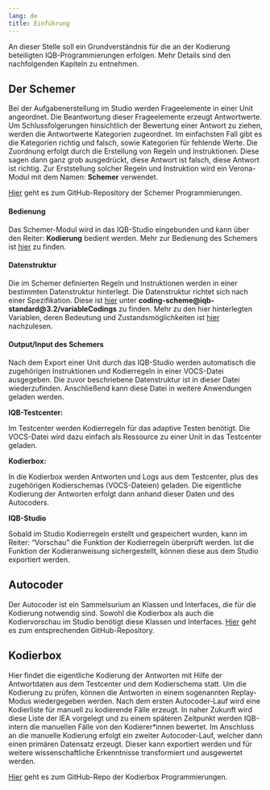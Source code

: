 ```yaml
---
lang: de
title: Einführung
---
```


An dieser Stelle soll ein Grundverständnis für die an der Kodierung beteiligten IQB-Programmierungen erfolgen. Mehr Details sind den nachfolgenden Kapiteln zu entnehmen.

## Der Schemer

Bei der Aufgabenerstellung im Studio werden Frageelemente in einer Unit angeordnet. Die Beantwortung dieser Frageelemente erzeugt Antwortwerte. Um Schlussfolgerungen hinsichtlich der Bewertung einer Antwort zu ziehen, werden die Antwortwerte Kategorien zugeordnet. Im einfachsten Fall gibt es die Kategorien richtig und falsch, sowie Kategorien für fehlende Werte. Die Zuordnung erfolgt durch die Erstellung von Regeln und Instruktionen. Diese sagen dann ganz grob ausgedrückt, diese Antwort ist falsch, diese Antwort ist richtig. Zur Erststellung solcher Regeln und Instruktion wird ein Verona-Modul mit dem Namen: **Schemer** verwendet.

[Hier](https://github.com/iqb-berlin/coding-components) geht es zum GitHub-Repository der Schemer Programmierungen.

#### Bedienung

Das Schemer-Modul wird in das IQB-Studio eingebunden und kann über den Reiter: **Kodierung** bedient werden. Mehr zur Bedienung des Schemers ist [hier](https://iqb-berlin.github.io/tba-info/Studio/Kodierschema/) zu finden.

#### Datenstruktur

Die im Schemer definierten Regeln und Instruktionen werden in einer bestimmten Datenstruktur hinterlegt. Die Datenstruktur richtet sich nach einer Spezifikation. Diese ist [hier](https://iqb-berlin.github.io/responses/) unter **coding-scheme@iqb-standard@3.2/variableCodings** zu finden. Mehr zu den hier hinterlegten Variablen, deren Bedeutung und Zustandsmöglichkeiten ist [hier](https://iqb-berlin.github.io/coding-info/data-structures/coding-scheme.html) nachzulesen. 

#### Output/Input des Schemers

Nach dem Export einer Unit durch das IQB-Studio werden automatisch die zugehörigen Instruktionen und Kodierregeln in einer VOCS-Datei ausgegeben. Die zuvor beschriebene Datenstruktur ist in dieser Datei wiederzufinden. Anschließend kann diese Datei in weitere Anwendungen geladen werden.

**IQB-Testcenter:**

Im Testcenter werden Kodierregeln für das adaptive Testen benötigt. Die VOCS-Datei wird dazu einfach als Ressource zu einer Unit in das Testcenter geladen.

**Kodierbox:**

In die Kodierbox werden Antworten und Logs aus dem Testcenter, plus des zugehörigen Kodierschemas (VOCS-Dateien) geladen. Die eigentliche Kodierung der Antworten erfolgt dann anhand dieser Daten und des Autocoders.

**IQB-Studio**

Sobald im Studio Kodierregeln erstellt und gespeichert wurden, kann im Reiter: "Vorschau" die Funktion der Kodierregeln überprüft werden. Ist die Funktion der Kodieranweisung sichergestellt, können diese aus dem Studio exportiert werden.

## Autocoder

Der Autocoder ist ein Sammelsurium an Klassen und Interfaces, die für die Kodierung notwendig sind. Sowohl die Kodierbox als auch die Kodiervorschau im Studio benötigt diese Klassen und Interfaces. [Hier](https://github.com/iqb-berlin/responses) geht es zum entsprechenden GitHub-Repository.

## Kodierbox

Hier findet die eigentliche Kodierung der Antworten mit Hilfe der Antwortdaten aus dem Testcenter und dem Kodierschema statt. Um die Kodierung zu prüfen, können die Antworten in einem sogenannten Replay-Modus wiedergegeben werden. Nach dem ersten Autocoder-Lauf wird eine Kodierliste für manuell zu kodierende Fälle erzeugt. In naher Zukunft wird diese Liste der IEA vorgelegt und zu einem späteren Zeitpunkt werden IQB-intern die manuellen Fälle von den Kodierer\*innen bewertet. Im Anschluss an die manuelle Kodierung erfolgt ein zweiter Autocoder-Lauf, welcher dann einen primären Datensatz erzeugt. Dieser kann exportiert werden und für weitere wissenschaftliche Erkenntnisse transformiert und ausgewertet werden.

[Hier](https://github.com/iqb-berlin/coding-box) geht es zum GitHub-Repo der Kodierbox Programmierungen.
